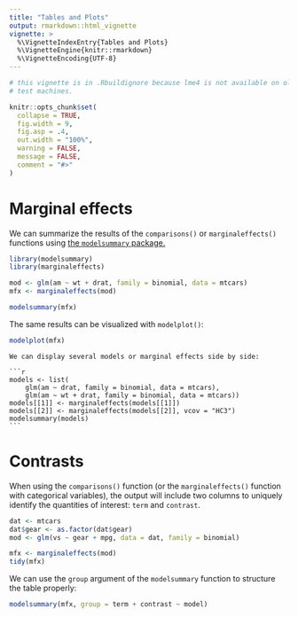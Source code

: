 ```yaml
---
title: "Tables and Plots"
output: rmarkdown::html_vignette
vignette: >
  %\VignetteIndexEntry{Tables and Plots}
  %\VignetteEngine{knitr::rmarkdown}
  %\VignetteEncoding{UTF-8}
---
```


```r
# this vignette is in .Rbuildignore because lme4 is not available on old CRAN
# test machines.

knitr::opts_chunk$set(
  collapse = TRUE,
  fig.width = 9,
  fig.asp = .4,
  out.width = "100%",
  warning = FALSE,
  message = FALSE,
  comment = "#>"
)
```

# Marginal effects

We can summarize the results of the `comparisons()` or `marginaleffects()` functions using [the `modelsummary` package.](https://github.com/vincentarelbundock/modelsummary)

```r
library(modelsummary)
library(marginaleffects)

mod <- glm(am ~ wt + drat, family = binomial, data = mtcars)
mfx <- marginaleffects(mod)

modelsummary(mfx)
```

The same results can be visualized with `modelplot()`:

```r
modelplot(mfx)
```

````comment
We can display several models or marginal effects side by side:

```r
models <- list(
    glm(am ~ drat, family = binomial, data = mtcars),
    glm(am ~ wt + drat, family = binomial, data = mtcars))
models[[1]] <- marginaleffects(models[[1]])
models[[2]] <- marginaleffects(models[[2]], vcov = "HC3")
modelsummary(models)
```
````

# Contrasts

When using the `comparisons()` function (or the `marginaleffects()` function with categorical variables), the output will include two columns to uniquely identify the quantities of interest: `term` and `contrast`.

```r
dat <- mtcars
dat$gear <- as.factor(dat$gear)
mod <- glm(vs ~ gear + mpg, data = dat, family = binomial)

mfx <- marginaleffects(mod)
tidy(mfx)
```

We can use the `group` argument of the `modelsummary` function to structure the table properly:

```r
modelsummary(mfx, group = term + contrast ~ model)
```


